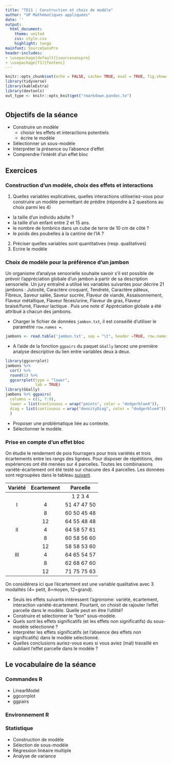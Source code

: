 ---
title: "TD11 : Construction et choix de modèle"
author: "UP Mathématiques appliquées"
date: ''
output:
  html_document:
    theme: united
    css: style.css
    highlight: tango
mainfont: SourceSansPro
header-includes:
- \usepackage[default]{sourcesanspro}
- \usepackage[T1]{fontenc}
---

```{r setup-TD11, include=FALSE}
knitr::opts_chunk$set(echo = FALSE, cache= TRUE, eval = TRUE, fig.show='hide', message = FALSE, warning = FALSE, results = 'hide' )
library(tidyverse)
library(kableExtra)
library(devtools) 
out_type <- knitr::opts_knit$get("rmarkdown.pandoc.to")
```
# {.tabset .tabset-fade .tabset-pills}

##  Objectifs de la séance  

* Construire un modèle
  + choisir les effets et interactions potentiels 
  + écrire le modèle
* Sélectionner un sous-modèle
* Interpréter la présence ou l'absence d'effet
* Comprendre l'intérêt d'un effet bloc
 
## Exercices 

### Construction d'un modèle, choix des effets et interactions 

1. Quelles variables explicatives, quelles interactions utiliseriez-vous pour construire un modèle permettant de prédire (répondre à 2 questions au choix parmi les 4)
* la taille d'un individu adulte ? <!-- sexe, taille père, taille mère, maladie pendant l'enfance, nutrition équilibrée ou non. Interaction possible : sexe et tailles des parents, nutrition et taille, nutrition et sexe -->
* la taille d'un enfant entre 2 et 15 ans. <!-- même variables mais en plus l'âge. -->
* le nombre de lombrics dans un cube de terre de 10 cm de côté ? <!-- la composition du sol (%argile, % sable, % MO), si le sol est nu ou s'il y a différents types de paillage -->
* le poids des poubelles à la cantine de l'IA ? <!-- si tri des déchets, type de repas, si on peut se servir, etc, si mise en place de préconisations. -->

2. Préciser quelles variables sont quantitatives (resp. qualitatives) 
3. Ecrire le modèle 

### Choix de modèle pour la préférence d'un jambon

Un organisme d'analyse sensorielle souhaite savoir s'il est possible de prévoir l'appréciation globale d'un jambon à partir de sa description sensorielle. Un jury entraîné a utilisé les variables suivantes pour décrire 21
jambons : Jutosité, Caractère croquant, Tendreté, Caractère pâteux, Fibreux, Saveur salée, Saveur sucrée, Flaveur de viande, Assaisonnement, Flaveur métallique, Flaveur fèces/urine, Flaveur de gras, Flaveur braisé/fumé,
Flaveur lactique . Puis une note d' Appréciation globale a été attribué à chacun des jambons. 

* Charger le fichier de données `jambon.txt`, il est conseillé d'utiliser le paramètre `row.names =`.
```{r, echo=FALSE, results='markup', eval = TRUE}
jambons <- read.table('jambon.txt', sep = "\t", header =TRUE, row.names = 1)
```
* A l'aide de la fonction `ggpairs` du paquet `GGally` lancez une première analyse descriptive du  lien entre variables deux à deux. 
```{r, echo=TRUE, results='markup', fig.align='center', out.width = '1000px', out.height= '800px',eval = TRUE}
library(ggcorrplot)
jambons %>% 
  cor() %>% 
  round(1) %>% 
  ggcorrplot(type = "lower",
             lab = TRUE)
library(GGally)
jambons %>% ggpairs(
  columns = c(1, 7:9),
  lower = list(continuous = wrap("points", color = "dodgerblue4")),
  diag = list(continuous = wrap("densityDiag", color = "dodgerblue4"))
  )
```

* Proposer une problématique liée au contexte.
* Sélectionner le modèle.

### Prise en compte d'un effet bloc 

On étudie le rendement de pois fourragers pour trois variétés et trois écartements entre les rangs des lignées. Pour disposer de répétitions,
des expériences ont été menées sur 4 parcelles. Toutes les combinaisons variété-écartement ont été testé sur chacune des 4 parcelles.
Les données sont regroupées dans le tableau [suivant](https://agrocampusds.github.io/demarche_statistique/pois.csv).

|Variété|Ecartement|Parcelle|
|:---------------:|:---------------:|:-----:|
|   |  | 1  2  3  4|
|I  |4 |51 47 47 50|
|   |8 |60 50 45 48|
|   |12|64 55 48 48|
|II |4 |64 58 57 61|
|   |8 |60 58 56 60|
|   |12|58 58 53 60|
|III|4 |64 65 54 57|
|   |8 |62 68 67 60|
|   |12|71 75 75 63|

On considérera ici que l'écartement est une variable qualitative avec 3 modalités (4= petit, 8=moyen, 12=grand).

+ Seuls les effets suivants intéressent l'agronome: variété, écartement, interaction variété-écartement. Pourtant, on choisit de rajouter l'effet parcelle dans le modèle. Quelle peut en être l'utilité?
+ Construire et sélectionner le "bon" sous-modèle.
+ Quels sont les effets significatifs (et les effets non significatifs) du sous-modèle sélectionné ?
+ Interpréter les effets significatifs (et l'absence des effets non significatifs) dans le modèle sélectionné.
+ Quelles conclusions auriez-vous eues si vous aviez (mal) travaillé en oubliant l'effet parcelle dans le modèle ?

## Le vocabulaire de la séance

### Commandes R
- LinearModel
- ggcorrplot
- ggpairs

### Environnement R


### Statistique 
- Construction de modèle
- Sélection de sous-modèle
- Régression linéaire multiple
- Analyse de variance
